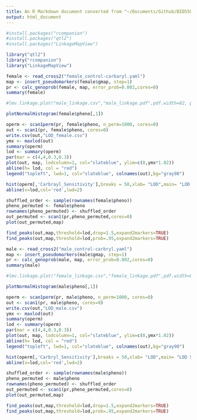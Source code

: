 ```yaml
---
title: An R Markdown document converted from "~/Documents/Github/BIO550-640/QTL-carbaryl.ipynb"
output: html_document
---
```


```r
#install.packages("rcompanion")
#install.packages("qtl2")
#install.packages("LinkageMapView")
```

```r
library("qtl2")
library("rcompanion")
library("LinkageMapView")
```

```r
female <- read_cross2("female_control-carbaryl.yaml")
map <- insert_pseudomarkers(female$gmap, step=1)
pr <- calc_genoprob(female, map, error_prob=0.002,cores=0)
summary(female)
```

```r
#lmv.linkage.plot("male_linkage.csv","male_linkage.pdf",pdf.width=82, pdf.height=19)
```

```r
plotNormalHistogram(female$pheno[,1])
```

```r
operm <- scan1perm(pr, female$pheno, n_perm=1000, cores=0)
out <- scan1(pr, female$pheno, cores=0)
write.csv(out,"LOD_female.csv")
ymx <- maxlod(out)
summary(operm)
lod <- summary(operm)
par(mar = c(4,4,0.3,0.3))
plot(out, map, lodcolumn=1, col="slateblue", ylim=c(0,ymx*1.02))
abline(h= lod, col = "red")
legend("topleft", lwd=1, col="slateblue", colnames(out),bg="gray90")
```

```r
hist(operm[,'Carbrayl_Sensitivity'],breaks = 50,xlab= "LOD",main= "LOD Scores with threshold in red")
abline(v=lod,col='red',lwd=2)
```

```r
shuffled_order <- sample(rownames(female$pheno))
pheno_permuted <- female$pheno
rownames(pheno_permuted) <- shuffled_order
out_permuted <- scan1(pr,pheno_permuted,cores=0)
plot(out_permuted,map)
```

```r
find_peaks(out,map,threshold=lod,drop=1.5,expand2markers=TRUE)
find_peaks(out,map,threshold=lod,prob=.95,expand2markers=TRUE)
```

```r
male <- read_cross2("male_control-carbryl.yaml")
map <- insert_pseudomarkers(male$gmap, step=1)
pr <- calc_genoprob(male, map, error_prob=0.002,cores=0)
summary(male)
```

```r
#lmv.linkage.plot("female_linkage.csv","female_linkage.pdf",pdf.width=82, pdf.height=19)
```

```r
plotNormalHistogram(male$pheno[,1])
```

```r
operm <- scan1perm(pr, male$pheno, n_perm=1000, cores=0)
out <- scan1(pr, male$pheno, cores=0)
write.csv(out,"LOD_male.csv")
ymx <- maxlod(out)
summary(operm)
lod <- summary(operm)
par(mar = c(4,4,0.3,0.3))
plot(out, map, lodcolumn=1, col="slateblue", ylim=c(0,ymx*1.02))
abline(h= lod, col = "red")
legend("topleft", lwd=1, col="slateblue", colnames(out),bg="gray90")
```

```r
hist(operm[,'Carbryl_Sensitivity'],breaks = 50,xlab= "LOD",main= "LOD Scores with threshold in red")
abline(v=lod,col='red',lwd=2)
```

```r
shuffled_order <- sample(rownames(male$pheno))
pheno_permuted <- male$pheno
rownames(pheno_permuted) <- shuffled_order
out_permuted <- scan1(pr,pheno_permuted,cores=0)
plot(out_permuted,map)
```

```r
find_peaks(out,map,threshold=lod,drop=1.5,expand2markers=TRUE)
find_peaks(out,map,threshold=lod,prob=.95,expand2markers=TRUE)
```

